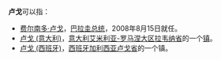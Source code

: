 '''卢戈'''可以指：
* [[费尔南多·卢戈|费尔南多·卢戈]]，[[巴拉圭|巴拉圭]][[总统|总统]]，2008年8月15日就任。
* [[卢戈_(意大利)|卢戈 (意大利)]]，[[意大利|意大利]][[艾米利亚-罗马涅大区|艾米利亚-罗马涅大区]][[拉韦纳省|拉韦纳省]]的一个[[镇|镇]]。
* [[卢戈_(西班牙)|卢戈 (西班牙)]]，[[西班牙|西班牙]][[加利西亚|加利西亚]][[卢戈省|卢戈省]]的一个镇。

{{disambig|L|Cat=二字译名消歧义}}